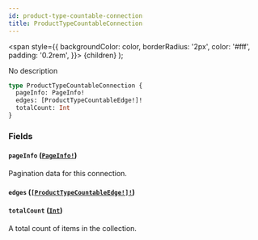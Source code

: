 ```yaml
---
id: product-type-countable-connection
title: ProductTypeCountableConnection
---
```


<span
style={{
      backgroundColor: color,
      borderRadius: '2px',
      color: '#fff',
      padding: '0.2rem',
    }}>
{children}
</span>
);

No description

```graphql
type ProductTypeCountableConnection {
  pageInfo: PageInfo!
  edges: [ProductTypeCountableEdge!]!
  totalCount: Int
}
```

### Fields

#### `pageInfo` ([`PageInfo!`](/api-reference/objects/page-info.mdx))

Pagination data for this connection.

#### `edges` ([`[ProductTypeCountableEdge!]!`](/api-reference/objects/product-type-countable-edge.mdx))

#### `totalCount` ([`Int`](/api-reference/scalars/int.mdx))

A total count of items in the collection.
